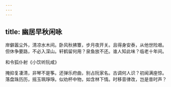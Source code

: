 ```yaml
---
---
---
```

title: 幽居早秋闲咏
---



岸僻嚣尘外，清凉水木间。卧风秋拂簟，步月夜开关。且得身安泰，从他世险艰。但休争要路，不必入深山。轩鹤留何用？泉鱼放不还。谁人知此味？临老十年间。

和令狐仆射《小饮听阮咸》

掩抑复凄清，非琴不是筝。还弹乐府曲，别占阮家名。古调何人识？初闻满座惊。落盘珠历历，摇玉珮琤琤。似劝杯中物，如含林下情。时移音律改，岂是昔时声？